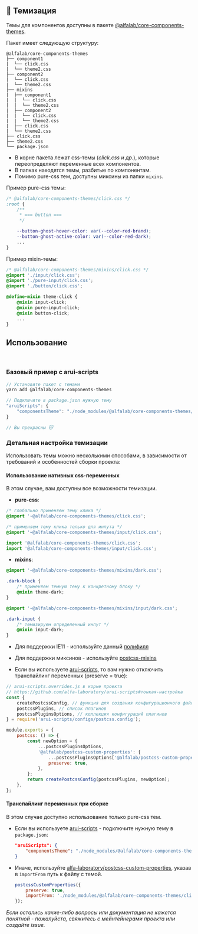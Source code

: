 
<Meta title='Принципы|Темизация' />

## 💅 Темизация

Темы для компонентов доступны в пакете [@alfalab/core-components-themes](https://www.npmjs.com/package/@alfalab/core-components-themes).

Пакет имеет следующую структуру:
```
@alfalab/core-components-themes
├── component1
|  └── click.css
|  └── theme2.css
├── component2
|  └── click.css
|  └── theme2.css
├── mixins
|  ├── component1
|  |  └── click.css
|  |  └── theme2.css
|  ├── component2
|  |  └── click.css
|  |  └── theme2.css
|  ├── click.css
|  └── theme2.css
├── click.css
├── theme2.css
└── package.json
```

- В корне пакета лежат css-темы (*click.css и др.*), которые переопределяют переменные всех компонентов.
- В папках находятся темы, разбитые по компонентам.
- Помимо pure-css тем, доступны миксины из папки `mixins`.

Пример pure-css темы:

```css
/* @alfalab/core-components-themes/click.css */
:root {
    /**
     * === button ===
     */

    --button-ghost-hover-color: var(--color-red-brand);
    --button-ghost-active-color: var(--color-red-dark);
    ...
}
```

Пример mixin-темы:

```css
/* @alfalab/core-components-themes/mixins/click.css */
@import './input/click.css';
@import './pure-input/click.css';
@import './button/click.css';

@define-mixin theme-click {
    @mixin input-click;
    @mixin pure-input-click;
    @mixin button-click;
    ...
}
```

## Использование
<br/>

### Базовый пример с arui-scripts

```js
// Установите пакет с темами
yarn add @alfalab/core-components-themes

// Подключите в package.json нужную тему
"aruiScripts": {
    "сomponentsTheme": "./node_modules/@alfalab/core-components-themes/click.css"
}

// Вы прекрасны 😽
```

### Детальная настройка темизации

Использовать темы можно несколькими способами, в зависимости от требований и особенностей сборки проекта:

#### Использование нативных css-переменных

В этом случае, вам доступны все возможности темизации.

- **pure-css**:

```css
/* глобально применяем тему клика */
@import '~@alfalab/core-components-themes/click.css';

/* применяем тему клика только для инпута */
@import '~@alfalab/core-components-themes/input/click.css';
```

```jsx
import '@alfalab/core-components-themes/click.css';
import '@alfalab/core-components-themes/input/click.css';
```

- **mixins**:

```css
@import '~@alfalab/core-components-themes/mixins/dark.css';

.dark-block {
    /* применяем темную тему к конкретному блоку */
    @mixin theme-dark;
}
```

```css
@import '~@alfalab/core-components-themes/mixins/input/dark.css';

.dark-input {
    /* темизируем определенный инпут */
    @mixin input-dark;
}
```

- Для поддержки IE11 - используйте данный [полифилл](https://github.com/nuxodin/ie11CustomProperties)

- Для поддержки миксинов - используйте [postcss-mixins](https://github.com/postcss/postcss-mixins)

- Если вы используете [arui-scripts](https://github.com/alfa-laboratory/arui-scripts), то вам нужно отключить транспайлинг переменных (preserve = true):

```js
// arui-scripts.overrides.js в корне проекта
// https://github.com/alfa-laboratory/arui-scripts#тонкая-настройка
const {
    createPostcssConfig, // функция для создания конфигурационного файла postcss
    postcssPlugins, // список плагинов
    postcssPluginsOptions, // коллекция конфигураций плагинов
} = require('arui-scripts/configs/postcss.config');

module.exports = {
    postcss: () => {
        const newOption = {
            ...postcssPluginsOptions,
            '@alfalab/postcss-custom-properties': {
                ...postcssPluginsOptions['@alfalab/postcss-custom-properties'],
                preserve: true,
            },
        };
        return createPostcssConfig(postcssPlugins, newOption);
    },
};
```

#### Транспайлинг переменных при сборке

В этом случае доступно использование только pure-css тем.

- Если вы используете [arui-scripts](https://github.com/alfa-laboratory/arui-scripts) - подключите нужную тему в `package.json`:

  ```json
  "aruiScripts": {
      "сomponentsTheme": "./node_modules/@alfalab/core-components-themes/click.css"
  }
  ```


- Иначе, используйте [alfa-laboratory/postcss-custom-properties](https://github.com/alfa-laboratory/postcss-custom-properties), указав в `importFrom` путь к файлу с темой.

  ```js
  postcssCustomProperties({
      preserve: true,
      importFrom: './node_modules/@alfalab/core-components-themes/click.css'
  });
  ```

*Если остались какие-либо вопросы или документация не кажется понятной - пожалуйста, свяжитесь с мейнтейнерами проекта или создайте issue.*
